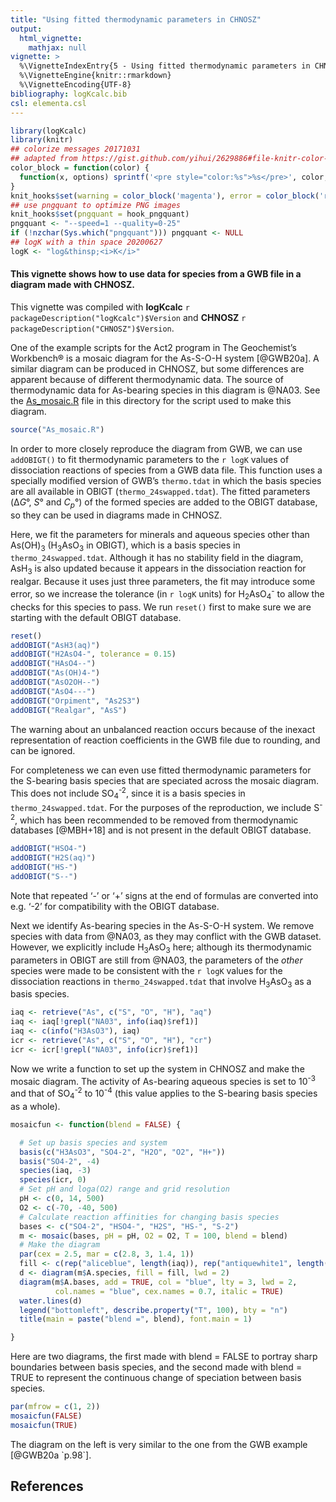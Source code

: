 ```yaml
---
title: "Using fitted thermodynamic parameters in CHNOSZ"
output:
  html_vignette:
    mathjax: null
vignette: >
  %\VignetteIndexEntry{5 - Using fitted thermodynamic parameters in CHNOSZ}
  %\VignetteEngine{knitr::rmarkdown}
  %\VignetteEncoding{UTF-8}
bibliography: logKcalc.bib
csl: elementa.csl
---
```


<!-- https://gomakethings.com/how-to-break-an-image-out-of-its-parent-container-with-css/ -->
<style>
@media (min-width: 700px) {
  .full-width {
    left: 50%;
    margin-left: -50vw;
    margin-right: -50vw;
    max-width: 100vw;
    position: relative;
    right: 50%;
    width: 100vw;
  }
}
@media (min-width: 1020px) {
  .full-width {
    left: 50vw; /* fallback if needed */
    left: calc(50vw - 160px);
    width: 1000px;
    position: relative;
    background-color: #9ecff7;
    padding:10px;
  }
}
</style>

```r
library(logKcalc)
library(knitr)
## colorize messages 20171031
## adapted from https://gist.github.com/yihui/2629886#file-knitr-color-msg-rnw
color_block = function(color) {
  function(x, options) sprintf('<pre style="color:%s">%s</pre>', color, x)
}
knit_hooks$set(warning = color_block('magenta'), error = color_block('red'), message = color_block('blue'))
## use pngquant to optimize PNG images
knit_hooks$set(pngquant = hook_pngquant)
pngquant <- "--speed=1 --quality=0-25"
if (!nzchar(Sys.which("pngquant"))) pngquant <- NULL 
## logK with a thin space 20200627
logK <- "log&thinsp;<i>K</i>"
```

#### This vignette shows how to use data for species from a GWB file in a diagram made with CHNOSZ.

This vignette was compiled with **logKcalc** `r packageDescription("logKcalc")$Version` and **CHNOSZ** `r packageDescription("CHNOSZ")$Version`.

One of the example scripts for the Act2 program in The Geochemist's Workbench® is a mosaic diagram for the As-S-O-H system [@GWB20a].
A similar diagram can be produced in CHNOSZ, but some differences are apparent because of different thermodynamic data.
The source of thermodynamic data for As-bearing species in this diagram is @NA03.
See the [As_mosaic.R](As_mosaic.R) file in this directory for the script used to make this diagram.

```r
source("As_mosaic.R")
```

In order to more closely reproduce the diagram from GWB, we can use `addOBIGT()` to fit thermodynamic parameters to the `r logK` values of dissociation reactions of species from a GWB data file.
This function uses a specially modified version of GWB's `thermo.tdat` in which the basis species are all available in OBIGT (`thermo_24swapped.tdat`).
The fitted parameters (Δ*G*°, *S*° and *C~p~*°) of the formed species are added to the OBIGT database, so they can be used in diagrams made in CHNOSZ.

Here, we fit the parameters for minerals and aqueous species other than As(OH)~3~ (H~3~AsO~3~ in OBIGT), which is a basis species in `thermo_24swapped.tdat`.
Although it has no stability field in the diagram, AsH~3~ is also updated because it appears in the dissociation reaction for realgar.
Because it uses just three parameters, the fit may introduce some error, so we increase the tolerance (in `r logK` units) for H~2~AsO~4~^-^ to allow the checks for this species to pass.
We run `reset()` first to make sure we are starting with the default OBIGT database.

```r
reset()
addOBIGT("AsH3(aq)")
addOBIGT("H2AsO4-", tolerance = 0.15)
addOBIGT("HAsO4--")
addOBIGT("As(OH)4-")
addOBIGT("AsO2OH--")
addOBIGT("AsO4---")
addOBIGT("Orpiment", "As2S3")
addOBIGT("Realgar", "AsS")
```

The warning about an unbalanced reaction occurs because of the inexact representation of reaction coefficients in the GWB file due to rounding, and can be ignored.

For completeness we can even use fitted thermodynamic parameters for the S-bearing basis species that are speciated across the mosaic diagram.
This does not include SO~4~^-2^, since it is a basis species in `thermo_24swapped.tdat`.
For the purposes of the reproduction, we include S^-2^, which has been recommended to be removed from thermodynamic databases [@MBH+18] and is not present in the default OBIGT database.

```r
addOBIGT("HSO4-")
addOBIGT("H2S(aq)")
addOBIGT("HS-")
addOBIGT("S--")
```

Note that repeated '-' or '+' signs at the end of formulas are converted into e.g. '-2' for compatibility with the OBIGT database.

Next we identify As-bearing species in the As-S-O-H system.
We remove species with data from @NA03, as they may conflict with the GWB dataset.
However, we explicitly include H~3~AsO~3~ here; although its thermodynamic parameters in OBIGT are still from @NA03, the parameters of the *other* species were made to be consistent with the `r logK` values for the dissociation reactions in `thermo_24swapped.tdat` that involve H~3~AsO~3~ as a basis species.

```r
iaq <- retrieve("As", c("S", "O", "H"), "aq")
iaq <- iaq[!grepl("NA03", info(iaq)$ref1)]
iaq <- c(info("H3AsO3"), iaq)
icr <- retrieve("As", c("S", "O", "H"), "cr")
icr <- icr[!grepl("NA03", info(icr)$ref1)]
```

Now we write a function to set up the system in CHNOSZ and make the mosaic diagram.
The activity of As-bearing aqueous species is set to 10^-3^ and that of SO~4~^-2^ to 10^-4^ (this value applies to the S-bearing basis species as a whole).

```r
mosaicfun <- function(blend = FALSE) {

  # Set up basis species and system
  basis(c("H3AsO3", "SO4-2", "H2O", "O2", "H+"))
  basis("SO4-2", -4)
  species(iaq, -3)
  species(icr, 0)
  # Set pH and loga(O2) range and grid resolution
  pH <- c(0, 14, 500)
  O2 <- c(-70, -40, 500)
  # Calculate reaction affinities for changing basis species
  bases <- c("SO4-2", "HSO4-", "H2S", "HS-", "S-2")
  m <- mosaic(bases, pH = pH, O2 = O2, T = 100, blend = blend)
  # Make the diagram
  par(cex = 2.5, mar = c(2.8, 3, 1.4, 1))
  fill <- c(rep("aliceblue", length(iaq)), rep("antiquewhite1", length(icr)))
  d <- diagram(m$A.species, fill = fill, lwd = 2)
  diagram(m$A.bases, add = TRUE, col = "blue", lty = 3, lwd = 2,
          col.names = "blue", cex.names = 0.7, italic = TRUE)
  water.lines(d)
  legend("bottomleft", describe.property("T", 100), bty = "n")
  title(main = paste("blend =", blend), font.main = 1)

}
```

Here are two diagrams, the first made with blend = FALSE to portray sharp boundaries between basis species, and the second made with blend = TRUE to represent the continuous change of speciation between basis species.

```r
par(mfrow = c(1, 2))
mosaicfun(FALSE)
mosaicfun(TRUE)
```

The diagram on the left is very similar to the one from the GWB example [@GWB20a `p.98`].

## References
